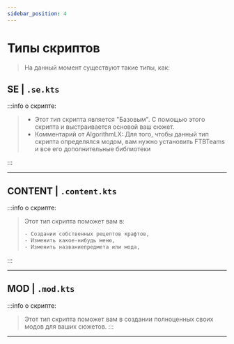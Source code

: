 ```yaml
---
sidebar_position: 4
---
```


# Типы скриптов

> На данный момент существуют такие типы, как:

## SE | `.se.kts`

:::info о скрипте:

> - Этот тип скрипта является "Базовым". С помощью этого скрипта и выстраивается основой ваш сюжет.
> - Комментарий от AlgorithmLX: Для того, чтобы данный тип скрипта определялся модом, вам нужно установить FTBTeams и все его дополнительные библиотеки

:::
> 
---

## CONTENT | `.content.kts`

:::info о скрипте:

> Этот тип скрипта поможет вам в:
> ```txt
> - Создании собственных рецептов крафтов,
> - Изменить какое-нибудь меню,
> - Изменить названиепредмета или мода,
> ```

:::

---

## MOD | `.mod.kts`

:::info о скрипте:

> Этот тип скрипта поможет вам в создании полноценных своих модов для ваших сюжетов.
:::

---
 